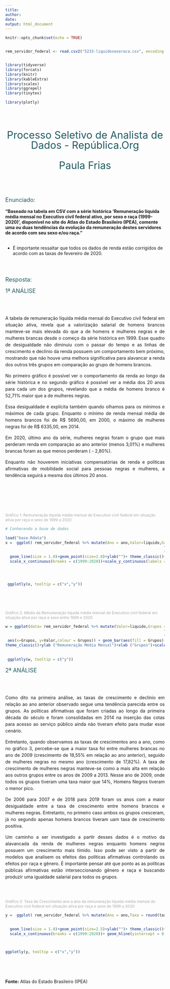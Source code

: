---
title: 
author: 
date: 
output: html_document
---

```{r setup, include=FALSE}

knitr::opts_chunk$set(echo = TRUE)


rem_servidor_federal <- read.csv2("5233-liquidosexoraca.csv", encoding = "UTF-8")


library(tidyverse)
library(forcats)
library(knitr)
library(kableExtra)
library(scales)
library(ggrepel)
library(tinytex)

library(plotly) 
```

<style>



a:link {
  color: #ffffff;
  font-size: 25px
}

a:{
  color: #ffffff;
  font-size: 25px
}

a:visited{
  color:#ffffff;
}
a:hover{
  color:orange;
}

a:active{
  color:#ffffff;
}

.titulos{font-size: 32px;
line-height: 1.0;
text-align: center;
color: #215A60

}

.titulos2{font-size: 18px;
line-height: 1.0;
text-align: left;
color: #215A60

}
.corpo{font-size: 14px;
text-align: justify;  
line-height: 1.5;

}
</style>

<br/><br/> 

<p class="titulos">  Processo Seletivo de Analista de Dados - República.Org  </p>
<p class="titulos"> Paula Frias </p>
<br/><br/>


<p class="titulos2"> Enunciado: </p>

<b>"Baseado na tabela em CSV com a série histórica 'Remuneração líquida média mensal no Executivo civil federal ativo, por sexo e raça (1999-2020)', disponível no site do Atlas do Estado Brasileiro (IPEA), comente uma ou duas tendências da evolução da remuneração destes servidores de acordo com seu sexo e/ou raça."</b>
<br/><br/>




 <p class="corpo">  * É importante ressaltar que todos os dados de renda estão corrigidos de acordo com as taxas de fevereiro de 2020.  </p>

<br/><br/>
<p class="titulos2"> Resposta: </p>

<p class="titulos2"> 1ª ANÁLISE </p>

<br/><br/>

<p class="corpo"> A tabela de remuneração líquida média mensal do Executivo civil federal em situação ativa, revela que a valorização salarial de homens brancos manteve-se mais elevada do que a de homens e mulheres negras e de mulheres brancas desde o começo da série histórica em 1999. Esse quadro de desigualdade não diminuiu com o passar do tempo e as linhas de crescimento e declínio da renda possuem um comportamento bem próximo, mostrando que não houve uma melhora significativa para alavancar a renda dos outros três grupos em comparação ao grupo de homens brancos. </p>



 <p class="corpo">  No primeiro gráfico é possível ver o comportamento da renda ao longo da série histórica e no segundo gráfico é possível ver a média dos 20 anos para cada um dos grupos, revelando que a média de homens branco é 52,71%  maior que a de mulheres negras. </p>


 <p class="corpo">  Essa desigualdade é explícita também quando olhamos para os mínimos e máximos de cada grupo. Enquanto o mínimo de renda mensal média de homens brancos foi de  R$ 5690,00, em 2000, o máximo de mulheres negras foi de 
R$ 6335,00, em 2014. </p>


 <p class="corpo">  Em 2020, último ano da série, mulheres negras foram o grupo que mais perderam renda em comparação ao ano anterior (menos 3,01%) e mulheres brancas foram as que menos perderam ( - 2,80%). </p>


<p class="corpo">  Enquanto não houverem iniciativas compensatórias de renda e políticas afirmativas de mobilidade social para pessoas negras e mulheres, a tendência seguirá a mesma dos últimos 20 anos. </p>

<br/><br/>

<br/><br/>
<p style = "font-size: 12px;
;color: #AAAAAA">Gráfico 1: Remuneração líquida média mensal do Executivo civil federal em situação ativa por raça e sexo de 1999 a 2020  </p>



```{r echo=FALSE, results='asis',out.width = "1000px"}
# Conhecendo a base de dados

load("base.Rdata")
x =  ggplot( rem_servidor_federal %>% mutate(Ano = ano,Valor=liquido,Grupos = fct_relevel(cod_graf, 
                                                                      "Homem Branco", "Mulher Branca", "Homem Negro", 
                                                                      "Mulher Negra")), aes(x=Ano,y=Valor,colour = Grupos))+ 
  geom_line(size = 1.0)+geom_point(size=2.0)+ylab("")+ theme_classic()+ylab ("Remuneração líquida mensal")+xlab ("Ano")+
  scale_x_continuous(breaks = c(1999:2020))+scale_y_continuous(labels = scales::dollar_format(prefix="R$",big.mark = ".",
                                                                                               decimal.mark = ","))



 ggplotly(x, tooltip = c("x","y")) 
  


```

<br/><br/>
<p style = "font-size: 12px;
;color: #AAAAAA">Gráfico 2: Média da Remuneração líquida média mensal do Executivo civil federal em situação ativa por raça e sexo entre 1999 e 2020  </p>


```{r echo=FALSE, results='asis',out.width = "1000px", warning= FALSE, message=FALSE}

w = ggplot(data= rem_servidor_federal %>% mutate(Valor=liquido,Grupos = fct_relevel(cod_graf, 
                                                                      "Homem Branco", "Mulher Branca", "Homem Negro", 
                                                                      "Mulher Negra")) , 
 aes(x=Grupos, y=Valor,colour = Grupos)) + geom_bar(aes(fill = Grupos),position = "dodge", stat = "summary", fun.y = "mean")+
theme_classic()+ylab ("Remuneração Média Mensal")+xlab ("Grupos")+scale_y_continuous(labels = scales::dollar_format(prefix="R$",big.mark = ".",decimal.mark = ","))
           
           
 ggplotly(w, tooltip = c("y")) 


```

<p class="titulos2"> 2ª ANÁLISE </p>
<br/><br/>

<p class="corpo"> Como dito na primeira análise, as taxas de crescimento e declínio em relação ao ano anterior observado segue uma tendência parecida entre os grupos. 
As políticas afirmativas que foram criadas ao longo da primeira década do século e foram consolidadas em 2014 na inserção das cotas para acesso ao serviço público ainda não tiveram efeito para mudar esse cenário. </p>

<p class="corpo">Entretanto, quando observamos as taxas de crescimentos ano a ano, como no gráfico 3, percebe-se que a maior taxa foi entre mulheres brancas no ano de 2009 (crescimento de 18,55% em relação ao ano anterior), seguido de mulheres negras no mesmo ano (crescimento de 17,82%). A taxa de crescimento de mulheres negras manteve-se como a mais alta em relação aos outros grupos entre os anos de 2009 a 2013. Nesse ano de 2009, onde todos os grupos tiveram uma taxa maior que 14%, Homens Negros tiveram o menor pico. </p>

<p class="corpo">De 2006 para 2007 e de 2018 para 2019 foram os anos com a maior desigualdade entre a taxa de crescimento entre homens brancos e mulheres negras. Entretanto, no primeiro caso ambos os grupos cresceram, já no segundo apenas homens brancos tiveram uam taxa de crescimento positiva. </p>

<p class="corpo">Um caminho a ser investigado a partir desses dados é o motivo da alavancada da renda de mulheres negras enquanto homens negros possuem um crescimento mais tímido. Isso pode ser visto a partir de modelos que analisem os efeitos das políticas afirmativas controlando os efeitos por raça e gênero. É importante pensar até que ponto as as políticas públicas afirmativas estão interseccionando gênero e raça e buscando produzir uma igualdade salarial para todos os grupos. </p>



<br/><br/>
<p style = "font-size: 12px;
;color: #AAAAAA">Gráfico 3: Taxa de Crescimento ano a ano da remuneração líquida média mensal do Executivo civil federal em situação ativa por raça e sexo de 1999 a 2020  </p>

```{r echo=FALSE, results='asis',out.width = "1000px",warning= FALSE, message=FALSE}


y =  ggplot( rem_servidor_federal %>% mutate(Ano = ano,Taxa = round(taxa_cresc,2),Grupos = fct_relevel(cod_graf, 
                                                                                              "Homem Branco", "Mulher Branca", "Homem Negro", 
                                                                                              "Mulher Negra")), aes(x=Ano,y=Taxa,colour = Grupos))+ 
  geom_line(size = 1.0)+geom_point(size=2.5)+ylab("")+ theme_classic()+ylab ("Taxa de Crescimento")+xlab ("Ano")+
  scale_x_continuous(breaks = c(1999:2020))+ geom_hline(yintercept = 0, color = "black")



ggplotly(y, tooltip = c("x","y")) 
  


```


<br/><br/>

<p><b>Fonte:</b> Atlas do Estado Brasileiro (IPEA) </div>

